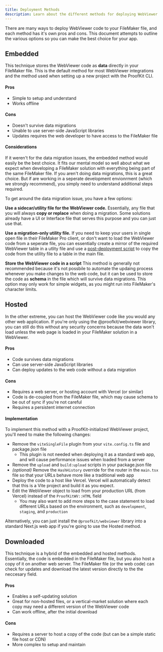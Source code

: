 ```yaml
---
title: Deployment Methods
description: Learn about the different methods for deploying WebViewer code to your FileMaker file.
---
```


There are many ways to deploy WebViewer code to your FileMaker file, and each method has it's own pros and cons. This document attempts to outline the various options so you can make the best choice for your app.

## Embedded

This technique stores the WebViewer code as **data** directly in your FileMaker file. This is the default method for most WebViewer integrations and the method used when setting up a new project with the ProofKit CLI.

#### Pros

- Simple to setup and understand
- Works offline

#### Cons

- Doesn't survive data migrations
- Unable to use server-side JavaScript libraries
- Updates requires the web developer to have access to the FileMaker file

#### Considerations

If it weren't for the data migration issues, the embedded method would easily be the best choice. It fits our mental model so well about what we expect when developing a FileMaker solution with everything being part of the same FileMaker file. If you aren't doing data migrations, this is a great choice. But if are working in a seperate development envionrment (which we strongly recommend), you simply need to understand additional steps required.

To get around the data migration issue, you have a few options:

**Use a sidecar/utility file for the WebViewer code.** Essentially, any file that you will always **copy or replace** when doing a migration. Some solutions already have a UI or Interface file that serves this purpose and you can just use that.

**Use a migration-only utility file.** If you need to keep your users in single open file in their FileMaker Pro client, or don't want to load the WebViewer code from a seperate file, you can essentially create a mirror of the required WebViewer table in a utlity file and use a [post-deployment script](https://docs.ottofms.com/concepts/deployments/deployment-scripts) to copy the code from the utility file to a table in the main file.

**Store the WebViewer code in a script** This method is generally not recommended because it's not possbile to automate the updaing process whenever you make changes to the web code, but it can be used to store the code as **schema** in the file which will survive data migrations. This option may only work for simple widgets, as you might run into FileMaker's character limits.

## Hosted

In the other extreme, you can host the WebViewer code like you would any other web application. If you're only using the @proofkit/webviewer library, you can still do this without any security concerns because the data won't load unless the web page is loaded in your FileMaker solution in a WebViewer.

#### Pros

- Code survives data migrations
- Can use server-side JavaScript libraries
- Can deploy updates to the web code without a data migration

#### Cons

- Requires a web server, or hosting account with Vercel (or similar)
- Code is de-coupled from the FileMaker file, which may cause schema to be out of sync if you're not careful
- Requires a persistent internet connection

#### Implementation

To implement this method with a ProofKit-initialized WebViewer project, you'll need to make the following changes:

- Remove the `viteSingleFile` plugin from your `vite.config.ts` file and package.json file
  - This plugin is not needed when deploying it as a standard web app, and will cause performance issues when loaded from a server
- Remove the `upload` and `build:upload` scripts in your package.json file
- _(optional)_ Remove the `HashHistory` override for the router in the `main.tsx` file so that your URLs behave more like a traditional web app
- Deploy the code to a host like Vercel. Vercel will automatically detect that this is a Vite project and build it as you expect.
- Edit the WebViewer object to load from your production URL (from Vercel) instead of the `ProofKitWV::HTML` field
  - You may also want to add more steps to the case statement to load different URLs based on the environment, such as `development`, `staging`, and `production`

Alternatively, you can just install the `@proofkit/webviewer` library into a standard Next.js web app if you're going to use the Hosted method.

## Downloaded

This technique is a hybrid of the embedded and hosted methods. Essentially, the code is embedded in the FileMaker file, but you also host a copy of it on another web server. The FileMaker file (or the web code) can check for updates and download the latest version directly to the the neccesary field.

#### Pros

- Enables a self-updating solution
- Great for non-hosted files, or a vertical-market solution where each copy may need a different version of the WebViewer code
- Can work offline, after the initial download

#### Cons

- Requires a server to host a copy of the code (but can be a simple static file host or CDN)
- More complex to setup and maintain
